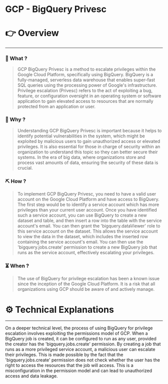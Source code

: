 # GCP - BigQuery Privesc


# 👉 Overview

---

### 👀 What ?

> GCP BigQuery Privesc is a method to escalate privileges within the Google Cloud Platform, specifically using BigQuery. BigQuery is a fully-managed, serverless data warehouse that enables super-fast SQL queries using the processing power of Google's infrastructure. Privilege escalation (Privesc) refers to the act of exploiting a bug, feature, or configuration oversight in an operating system or software application to gain elevated access to resources that are normally protected from an application or user.
> 

### 🧐 Why ?

> Understanding GCP BigQuery Privesc is important because it helps to identify potential vulnerabilities in the system, which might be exploited by malicious users to gain unauthorized access or elevated privileges. It is also essential for those in charge of security within an organization to understand this topic so they can better secure their systems. In the era of big data, where organizations store and process vast amounts of data, ensuring the security of these data is crucial.
> 

### ⛏️ How ?

> To implement GCP BigQuery Privesc, you need to have a valid user account on the Google Cloud Platform and have access to BigQuery. The first step would be to identify a service account which has more privileges than your current user account. Once you have identified such a service account, you can use BigQuery to create a new dataset and table, and then insert a row into the table with the service account's email. You can then grant the 'bigquery.dataViewer' role to this service account on the dataset. This allows the service account to view the data in the dataset, which includes the inserted row containing the service account's email. You can then use the 'bigquery.jobs.create' permission to create a new BigQuery job that runs as the service account, effectively escalating your privileges.
> 

### ⏳ When ?

> The use of BigQuery for privilege escalation has been a known issue since the inception of the Google Cloud Platform. It is a risk that all organizations using GCP should be aware of and actively manage.
> 

# ⚙️ Technical Explanations

---

On a deeper technical level, the process of using BigQuery for privilege escalation involves exploiting the permissions model of GCP. When a BigQuery job is created, it can be configured to run as any user, provided the creator has the 'bigquery.jobs.create' permission. By creating a job that runs as a more privileged service account, a malicious user can escalate their privileges. This is made possible by the fact that the 'bigquery.jobs.create' permission does not check whether the user has the right to access the resources that the job will access. This is a misconfiguration in the permission model and can lead to unauthorized access and data leakage.

